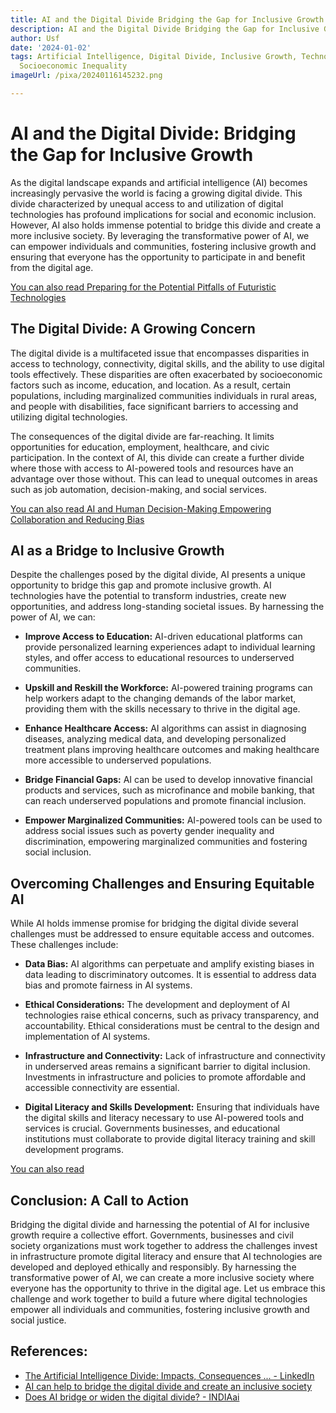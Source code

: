 ```yaml
---
title: AI and the Digital Divide Bridging the Gap for Inclusive Growth
description: AI and the Digital Divide Bridging the Gap for Inclusive Growth
author: Usf
date: '2024-01-02'
tags: Artificial Intelligence, Digital Divide, Inclusive Growth, Technology Access,
  Socioeconomic Inequality
imageUrl: /pixa/20240116145232.png

---
```

# AI and the Digital Divide: Bridging the Gap for Inclusive Growth

As the digital landscape expands and artificial intelligence (AI) becomes increasingly pervasive the world is facing a growing digital divide.  This divide  characterized by unequal access to and  utilization of digital technologies has profound implications for social and economic inclusion. However, AI also holds immense potential to bridge this divide and create  a more inclusive society. By leveraging the  transformative  power of AI, we can empower individuals and  communities, fostering inclusive growth and ensuring that everyone has the opportunity to  participate in and benefit from the digital age.

[You can also read Preparing for the Potential Pitfalls of Futuristic Technologies](Preparing%20for%20the%20Potential%20Pitfalls%20of%20Futuristic%20Technologies)


##  The Digital  Divide: A Growing Concern

The  digital divide is a multifaceted  issue that encompasses disparities in access to technology, connectivity, digital skills, and the ability  to use digital tools effectively. These disparities are often exacerbated  by socioeconomic factors  such as income, education, and location. As a result, certain populations, including marginalized communities individuals  in rural areas,  and people with disabilities, face  significant  barriers to  accessing and utilizing digital technologies.

The consequences of  the  digital divide are far-reaching. It  limits opportunities for education, employment, healthcare,  and civic  participation. In the context of AI, this  divide can create a further divide where those with access to AI-powered tools and resources have an advantage  over those without.  This can lead  to unequal outcomes in areas such as job automation, decision-making,  and social services.

[You can also read AI  and Human Decision-Making Empowering Collaboration and Reducing  Bias](AI%20and%20Human%20Decision-Making%20Empowering%20Collaboration%20and%20Reducing%20Bias)


## AI  as a Bridge to Inclusive Growth

Despite the challenges posed by  the digital divide, AI presents  a  unique opportunity to  bridge  this  gap and promote inclusive growth. AI technologies have the potential to transform industries, create new opportunities, and address long-standing societal  issues. By harnessing the power of AI, we can:

-  **Improve Access to Education:** AI-driven educational  platforms can provide personalized learning experiences adapt to individual learning styles, and offer access to  educational resources to underserved communities.

- **Upskill and Reskill the Workforce:** AI-powered training programs can help workers adapt to the changing demands of the labor market, providing them with the skills necessary to thrive in the digital  age.

- **Enhance Healthcare Access:**  AI algorithms can assist in diagnosing diseases, analyzing medical data, and developing personalized  treatment plans improving healthcare outcomes and making healthcare more accessible to underserved populations.

- **Bridge Financial  Gaps:** AI can be used to develop innovative financial  products and services, such as microfinance and mobile banking, that can reach underserved populations and  promote financial inclusion.

- **Empower Marginalized Communities:** AI-powered tools can be used to  address social issues such as poverty gender inequality and discrimination, empowering marginalized communities  and fostering social inclusion.

## Overcoming Challenges and Ensuring Equitable AI

While AI holds immense promise for bridging the digital  divide several challenges must be addressed to ensure equitable access and  outcomes. These challenges include:

- **Data  Bias:** AI algorithms can perpetuate and amplify existing biases  in data leading to discriminatory outcomes. It is essential to address data bias and  promote fairness in AI systems.

- **Ethical Considerations:** The development  and deployment of AI technologies raise ethical concerns, such as privacy transparency, and accountability. Ethical considerations must be central to the design and  implementation of AI systems.

- **Infrastructure  and Connectivity:** Lack of infrastructure and connectivity  in underserved areas remains  a significant barrier to digital inclusion. Investments in infrastructure and policies to promote affordable and accessible connectivity are essential.

- **Digital Literacy and Skills Development:** Ensuring that individuals have the digital skills and literacy necessary to use AI-powered tools  and services is crucial. Governments businesses, and educational  institutions must  collaborate to provide digital literacy training and skill development programs.

[You can also  read ]()


## Conclusion: A Call to Action

Bridging the digital divide and harnessing the potential of AI for inclusive growth require a collective effort. Governments, businesses and civil society organizations must work together to address the challenges invest in infrastructure promote digital literacy and ensure that AI technologies are developed and deployed ethically and responsibly. By harnessing  the transformative power of AI, we can create a more inclusive society where everyone has the opportunity to thrive in the digital age. Let us embrace this  challenge  and work together to build a future where digital  technologies empower all individuals and  communities, fostering inclusive growth and social justice.

## References:
- [The Artificial Intelligence Divide: Impacts, Consequences ... - LinkedIn](https://www.linkedin.com/pulse/artificial-intelligence-divide-impacts-consequences-approaches-neves)
- [AI can help to bridge the digital divide and create an inclusive society](https://aiforgood.itu.int/ai-can-help-to-bridge-the-digital-divide-and-create-an-inclusive-society/)
- [Does AI bridge or widen the digital divide? - INDIAai](https://indiaai.gov.in/article/does-ai-bridge-or-widen-the-digital-divide)
